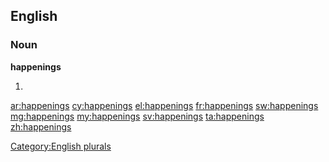 ==English==

===Noun===
'''happenings'''

# {{plural of|happening}}

[[Category:English plurals]]

[[ar:happenings]]
[[cy:happenings]]
[[el:happenings]]
[[fr:happenings]]
[[sw:happenings]]
[[mg:happenings]]
[[my:happenings]]
[[sv:happenings]]
[[ta:happenings]]
[[zh:happenings]]
